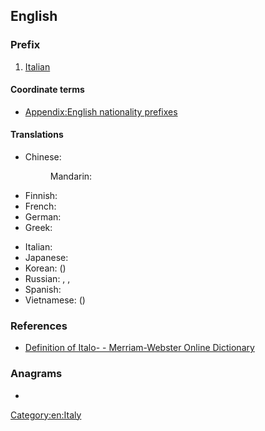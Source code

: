 {{also|italo|Italo|ítalo|italo-|ítalo-}}
==English==

===Prefix===
{{en-prefix}}

# [[Italian]]
#: {{prefixusex|en|-phile|Italophile}}
#: {{prefixusex|en|Austrian|Italo-Austrian}}

====Coordinate terms====
* [[Appendix:English nationality prefixes]]

====Translations====
{{trans-top|relating to Italy or Italian}}
* Chinese:
*: Mandarin: {{t+|cmn|意|alt=意-|tr=Yì-|sc=Hani}}
* Finnish: {{t+|fi|italialainen}}
* French: {{t|fr|italo-}}
* German: {{t+|de|Italienisch|alt=Italienisch-}}
* Greek: {{t|el|ιταλο-}}
{{trans-mid}}
* Italian: {{t|it|italo-}}
* Japanese: {{t+|ja|伊|alt=伊-|tr=い-, i-}}
* Korean: {{t+|ko|이|alt=이-}} ({{t+|ko|伊|alt=伊-|sc=Hani}})
* Russian: {{t|ru|италья́нско-}}, {{t|ru|италья́но-}}, {{t|ru|ита́ло-}}
* Spanish: {{t|es|italo-}}
* Vietnamese: {{t+|vi|Ý}} ({{t|vi|意|alt=意-|sc=Hani}})
{{trans-bottom}}

===References===
* [http://m-w.com/dictionary/italo Definition of Italo- - Merriam-Webster Online Dictionary]

===Anagrams===
* {{anagrams|en|a=ailot|Alito|IOLTA|Tolai}}

[[Category:en:Italy]]